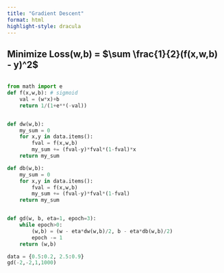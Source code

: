 ```yaml
---
title: "Gradient Descent"
format: html
highlight-style: dracula
---
```


## Minimize Loss(w,b) = $\sum \frac{1}{2}(f(x,w,b) - y)^2$

<div style="overflow-x: auto;">

```python
from math import e
def f(x,w,b): # sigmoid
    val = (w*x)+b
    return 1/(1+e**(-val))
```

</div>

<div style="overflow-x: auto;">

```python
def dw(w,b):
    my_sum = 0
    for x,y in data.items():
        fval = f(x,w,b)
        my_sum += (fval-y)*fval*(1-fval)*x
    return my_sum

def db(w,b):
    my_sum = 0
    for x,y in data.items():
        fval = f(x,w,b)
        my_sum += (fval-y)*fval*(1-fval)
    return my_sum
```

</div>

<div style="overflow-x: auto;">

```python
def gd(w, b, eta=1, epoch=3):
    while epoch>0:
        (w,b) = (w - eta*dw(w,b)/2, b - eta*db(w,b)/2)
        epoch -= 1
    return (w,b)
```

```python
data = {0.5:0.2, 2.5:0.9}
gd(-2,-2,1,1000)
```


</div>

